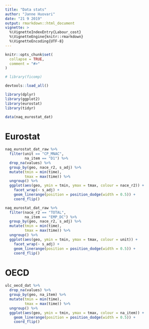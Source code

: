 ```yaml
---
title: "Data stats"
author: "Janne Huovari"
date: "21 9 2019"
output: rmarkdown::html_document
vignette: >
  %\VignetteIndexEntry{Labour_cost}
  %\VignetteEngine{knitr::rmarkdown}
  %\VignetteEncoding{UTF-8}
---
```


```r
knitr::opts_chunk$set(
  collapse = TRUE,
  comment = "#>"
)
```

```r
# library(ficomp)

devtools::load_all()

library(dplyr)
library(ggplot2)
library(eurostat)
library(tidyr)

data(naq_eurostat_dat)

```

# Eurostat

```r

naq_eurostat_dat_raw %>% 
  filter(unit == "CP_MNAC",
         na_item == "D1") %>% 
  drop_na(values) %>% 
  group_by(geo, nace_r2, s_adj) %>% 
  mutate(tmin = min(time), 
         tmax = max(time)) %>% 
  ungroup() %>% 
  ggplot(aes(geo, ymin = tmin, ymax = tmax, colour = nace_r2)) +
    facet_wrap(~ s_adj) +
    geom_linerange(position = position_dodge(width = 0.5)) +
    coord_flip()

```


```r

naq_eurostat_dat_raw %>% 
  filter(nace_r2 == "TOTAL",
         na_item == "EMP_DC") %>% 
  group_by(geo, nace_r2, s_adj) %>% 
  mutate(tmin = min(time), 
         tmax = max(time)) %>% 
  ungroup() %>% 
  ggplot(aes(geo, ymin = tmin, ymax = tmax, colour = unit)) +
    facet_wrap(~ s_adj) +
    geom_linerange(position = position_dodge(width = 0.5)) +
    coord_flip()

```

# OECD

```r

ulc_oecd_dat %>% 
  drop_na(values) %>% 
  group_by(geo, na_item) %>% 
  mutate(tmin = min(time), 
         tmax = max(time)) %>% 
  ungroup() %>% 
  ggplot(aes(geo, ymin = tmin, ymax = tmax, colour = na_item)) +
    geom_linerange(position = position_dodge(width = 0.5)) +
    coord_flip()

```
